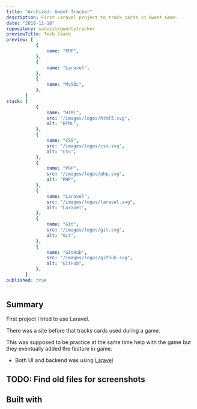 ```yaml
---
title: "Archived: Gwent Tracker"
description: First Laravel project to track cards in Gwent Game.
date: "2018-11-18"
repository: sudoist/gwentytracker
previewTitle: Tech Stack
preview: [
           {
               name: "PHP",
           },
           {
               name: "Laravel",
           },
           {
               name: "MySQL",
           },
       ]
stack: [
           {
               name: "HTML",
               src: "/images/logos/html5.svg",
               alt: "HTML",
           },
           {
               name: "CSS",
               src: "/images/logos/css.svg",
               alt: "CSS",
           },
           {
               name: "PHP",
               src: "/images/logos/php.svg",
               alt: "PHP",
           },
           {
               name: "Laravel",
               src: "/images/logos/laravel.svg",
               alt: "Laravel",
           },
           {
               name: "Git",
               src: "/images/logos/git.svg",
               alt: "Git",
           },
           {
               name: "GitHub",
               src: "/images/logos/github.svg",
               alt: "GitHub",
           },
       ]
published: true
---
```


## Summary

First project I tried to use Laravel.

There was a site before that tracks cards used during a game.

This was supposed to be practice at the same time help with the game but they eventually added the feature in game.

- Both UI and backend was using [Laravel](https://laravel.com/)

## TODO: Find old files for screenshots

## Built with
